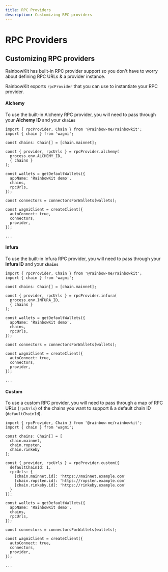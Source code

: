 ```yaml
---
title: RPC Providers
description: Customizing RPC providers
---
```


# RPC Providers

## Customizing RPC providers

RainbowKit has built-in RPC provider support so you don't have to worry about defining RPC URLs & a provider instance.

RainbowKit exports `rpcProvider` that you can use to instantiate your RPC provider.

#### Alchemy

To use the built-in Alchemy RPC provider, you will need to pass through your **Alchemy ID** and your **`chains`**

```tsx line=1,6-9,14,22
import { rpcProvider, Chain } from '@rainbow-me/rainbowkit';
import { chain } from 'wagmi';

const chains: Chain[] = [chain.mainnet];

const { provider, rpcUrls } = rpcProvider.alchemy(
  process.env.ALCHEMY_ID,
  { chains }
);

const wallets = getDefaultWallets({
  appName: 'RainbowKit demo',
  chains,
  rpcUrls,
});

const connectors = connectorsForWallets(wallets);

const wagmiClient = createClient({
  autoConnect: true,
  connectors,
  provider,
});

...
```

#### Infura

To use the built-in Infura RPC provider, you will need to pass through your **Infura ID** and your **`chains`**

```tsx line=1,6-9,14,22
import { rpcProvider, Chain } from '@rainbow-me/rainbowkit';
import { chain } from 'wagmi';

const chains: Chain[] = [chain.mainnet];

const { provider, rpcUrls } = rpcProvider.infura(
  process.env.INFURA_ID,
  { chains }
);

const wallets = getDefaultWallets({
  appName: 'RainbowKit demo',
  chains,
  rpcUrls,
});

const connectors = connectorsForWallets(wallets);

const wagmiClient = createClient({
  autoConnect: true,
  connectors,
  provider,
});

...
```

#### Custom

To use a custom RPC provider, you will need to pass through a map of RPC URLs (`rpcUrls`) of the chains you want to support & a default chain ID (`defaultChainId`).

```tsx line=1,9-17,22,30
import { rpcProvider, Chain } from '@rainbow-me/rainbowkit';
import { chain } from 'wagmi';

const chains: Chain[] = [
  chain.mainnet,
  chain.ropsten,
  chain.rinkeby
];

const { provider, rpcUrls } = rpcProvider.custom({
  defaultChainId: 1,
  rpcUrls: {
    [chain.mainnet.id]: 'https://mainnet.example.com'
    [chain.ropsten.id]: 'https://ropsten.example.com'
    [chain.rinkeby.id]: 'https://rinkeby.example.com'
  }
});

const wallets = getDefaultWallets({
  appName: 'RainbowKit demo',
  chains,
  rpcUrls,
});

const connectors = connectorsForWallets(wallets);

const wagmiClient = createClient({
  autoConnect: true,
  connectors,
  provider,
});

...
```